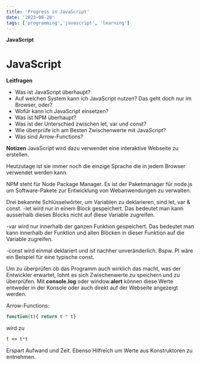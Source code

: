 ```yaml
---
title: 'Progress in JavaScript'
date: '2023-08-20'
tags: ['programming','javascript', 'learning']
---
```


**JavaScript**

<CustomImage src="https://raw.githubusercontent.com/AndrinTraeger/blogposts/main/images/js.png" alt="JavaScript" />

# JavaScript

**Leitfragen**
- Was ist JavaScript überhaupt?
- Auf welchen System kann ich JavaScript nutzen? Das geht doch nur im Browser, oder?
- Wofür kann ich JavaScript einsetzen?
- Was ist NPM überhaupt?
- Was ist der Unterschied zwischen let, var und const?
- Wie überprüfe ich am Besten Zwischenwerte mit JavaScript?
- Was sind Arrow-Functions?

**Notizen**
JavaScript wird dazu verwendet eine interaktive Webseite zu erstellen.

Heutzutage ist sie immer noch die einzige Sprache die in jedem Browser verwendet werden kann.

NPM steht für Node Package Manager. Es ist der Paketmanager für node.js um Software-Pakete zur Entwicklung von Webanwendungen zu verwalten.

Drei bekannte Schlüsselwörter, um Variablen zu deklarieren, sind let, var & const.
-let wird nur in einem Block gespeichert. Das bedeutet man kann ausserhalb dieses Blocks nicht auf diese Variable zugreifen.

-var wird nur innerhalb der ganzen Funktion gespeichert. Das bedeutet man kann innerhalb der Funktion und allen Blöcken in dieser Funktion auf die Variable zugreifen.

-const wird einmal deklariert und ist nachher unveränderlich. Bspw. PI wäre ein Beispiel für eine typische const.

Um zu überprüfen ob das Programm auch wirklich das macht, was der Entwickler erwartet, lohnt es sich Zwischenwerte zu speichern und zu überprüfen. Mit **console.log** oder window.**alert** können diese Werte entweder in der Konsole oder auch direkt auf der Webseite angezeigt werden.

Arrow-Functions: 
```js
function(t){ return t * t}
```
wird zu
```js
t => t*t
```
Erspart Aufwand und Zeit.
Ebenso Hilfreich um Werte aus Konstruktoren zu entnehmen.